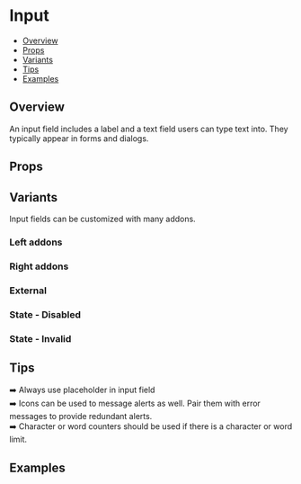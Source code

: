 
<Meta of={InputStories} />

# Input

- [Overview](#overview)
- [Props](#props)
- [Variants](#variants)
- [Tips](#tips)
- [Examples](#examples)

## Overview

An input field includes a label and a text field users can type text into. They typically appear in forms and dialogs.

<Canvas of={InputStories.Default} />

## Props

<Controls of={InputStories.Default} />

## Variants

Input fields can be customized with many addons.

### Left addons

<Canvas of={InputStories.LeftAddon} />

### Right addons

<Canvas of={InputStories.RightAddon} />

### External

<Canvas of={InputStories.External} />

### State - Disabled

<Canvas of={InputStories.Disabled} />

### State - Invalid

<Canvas of={InputStories.Invalid} />

## Tips

➡️ Always use placeholder in input field  
➡️ Icons can be used to message alerts as well. Pair them with error messages to provide redundant alerts.  
➡️ Character or word counters should be used if there is a character or word limit.

## Examples

<Canvas of={InputStories.Examples} />
